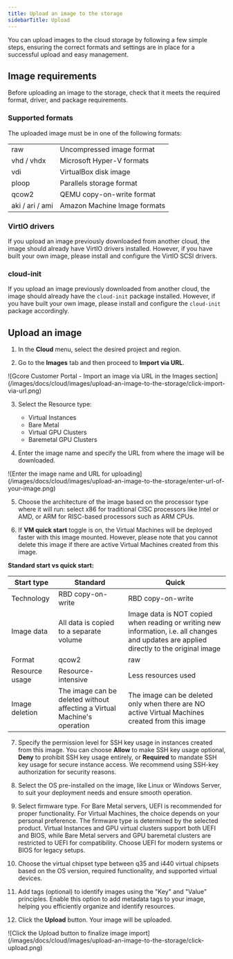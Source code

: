 ---
title: Upload an image to the storage
sidebarTitle: Upload
---

You can upload images to the cloud storage by following a few simple steps, ensuring the correct formats and settings are in place for a successful upload and easy management.

## Image requirements

Before uploading an image to the storage, check that it meets the required format, driver, and package requirements.

### Supported formats

The uploaded image must be in one of the following formats:

|   |   |    
|---|---|  
| raw | Uncompressed image format  |
| vhd / vhdx | Microsoft Hyper-V formats  |
| vdi | VirtualBox disk image  |
| ploop | Parallels storage format  |
| qcow2 | QEMU copy-on-write format  |
| aki / ari / ami | Amazon Machine Image formats  |
  
### VirtIO drivers

If you upload an image previously downloaded from another cloud, the image should already have VirtIO drivers installed. However, if you have built your own image, please install and configure the VirtIO SCSI drivers.

### cloud-init

If you upload an image previously downloaded from another cloud, the image should already have the `cloud-init` package installed. However, if you have built your own image, please install and configure the `cloud-init` package accordingly.

## Upload an image

  1. In the **Cloud** menu, select the desired project and region.

  2. Go to the **Images** tab and then proceed to **Import via URL**.



<Frame>![Gcore Customer Portal - Import an image via URL in the Images section](/images/docs/cloud/images/upload-an-image-to-the-storage/click-import-via-url.png)</Frame>



  3. Select the Resource type:

     * Virtual Instances
     * Bare Metal
     * Virtual GPU Clusters
     * Baremetal GPU Clusters
  4. Enter the image name and specify the URL from where the image will be downloaded.



<Frame>![Enter the image name and URL for uploading](/images/docs/cloud/images/upload-an-image-to-the-storage/enter-url-of-your-image.png)</Frame>



  5. Choose the architecture of the image based on the processor type where it will run: select x86 for traditional CISC processors like Intel or AMD, or ARM for RISC-based processors such as ARM CPUs.

  6. If **VM quick start** toggle is on, the Virtual Machines will be deployed faster with this image mounted. However, please note that you cannot delete this image if there are active Virtual Machines created from this image.




**Standard start vs quick start:**

Start type | Standard | Quick  
---|---|---  
Technology | RBD copy-on-write | RBD copy-on-write  
Image data | All data is copied to a separate volume | Image data is NOT copied when reading or writing new information, i.e. all changes and updates are applied directly to the original image  
Format | qcow2 | raw  
Resource usage | Resource-intensive | Less resources used  
Image deletion | The image can be deleted without affecting a Virtual Machine's operation | The image can be deleted only when there are NO active Virtual Machines created from this image  
  
  7. Specify the permission level for SSH key usage in instances created from this image. You can choose **Allow** to make SSH key usage optional, **Deny** to prohibit SSH key usage entirely, or **Required** to mandate SSH key usage for secure instance access. We recommend using SSH-key authorization for security reasons. 

  8. Select the OS pre-installed on the image, like Linux or Windows Server, to suit your deployment needs and ensure smooth operation.

  9. Select firmware type. For Bare Metal servers, UEFI is recommended for proper functionality. For Virtual Machines, the choice depends on your personal preference. The firmware type is determined by the selected product. Virtual Instances and GPU virtual clusters support both UEFI and BIOS, while Bare Metal servers and GPU baremetal clusters are restricted to UEFI for compatibility. Choose UEFI for modern systems or BIOS for legacy setups.

  10. Choose the virtual chipset type between q35 and i440 virtual chipsets based on the OS version, required functionality, and supported virtual devices.

  11. Add tags (optional) to identify images using the "Key" and "Value" principles. Enable this option to add metadata tags to your image, helping you efficiently organize and identify resources.

  12. Click the **Upload** button. Your image will be uploaded.



<Frame>![Click the Upload button to finalize image import](/images/docs/cloud/images/upload-an-image-to-the-storage/click-upload.png)</Frame>